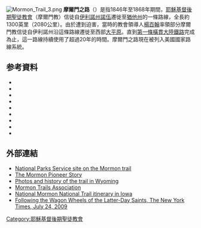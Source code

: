 [[File:Mormon_Trail_3.png|right]]
'''摩爾門之路'''（{{lang-en|Mormon Trail}}）是指1846年至1868年期間，[[耶穌基督後期聖徒教會|耶穌基督後期聖徒教會]]（摩爾門教）信徒自[[伊利諾州|伊利諾州]][[諾伍|諾伍]]遷徙至[[猶他州|猶他州]]的一條路線，全長約1300英里（2080公里）。由於遭到迫害，當時的教會領導人[[楊百翰|楊百翰]]率領部分摩爾門教信徒自伊利諾州沿這條路線遷徙至西部[[大平原|大平原]]。直到[[第一條橫貫大陸鐵路|第一條橫貫大陸鐵路]]完成為止，這一路線持續使用了超過20年的時間。摩爾門之路現在被列入美國國家路線系統。
== 参考資料 ==
* {{cite book | last=Allen| first=James B. | coauthors= Glen M. Leonard | title=The Story of the Latter-day Saints | url=https://archive.org/details/storyoflatterday0000alle| year=1976 | publisher=Deseret Book Company | location=Salt Lake City, Utah}}
* {{cite book | last=Bartholomew | first=Rebecca | coauthors=Leonard J. Arrington | title=Rescue of the 1856 Handcart Companies | year=1981 | publisher=Brigham Young University, Charles Redd Center for Western Studies | isbn=0-8425-1941-6}}
* {{cite book | last=Bennett | first=Richard E. | title=We'll Find the Place:  The Mormon Exodus, 1846-1848 | url=https://archive.org/details/wellfindplacemor0000benn | date=October 1997 | publisher=Deseret Book Company | location=Salt Lake City, Utah | isbn=1-57345-286-6}}
* {{cite book | last=Hafen | first=Leroy | coauthors=Ann Hafen | title=Handcarts to Zion | url=https://archive.org/details/handcartstozions0000hafe_x2e2 | date=May 1992 | publisher=University of Nebraska Press | isbn=0-8032-7255-3}}
* {{cite journal | author=Hartley, William G. | title=Gathering the Dispersed Nauvoo Saints, 1847-52 | journal=Ensign | date=July 1997 | pages=12?15 | url=http://www.lds.org/ldsorg/v/index.jsp?vgnextoid=2354fccf2b7db010VgnVCM1000004d82620aRCRD&locale=0&sourceId=c0ab57b60090c010VgnVCM1000004d82620a____&hideNav=1 | format= | access-date=2016-07-17 | archive-date=2012-10-24 | archive-url=https://web.archive.org/web/20121024111744/http://www.lds.org/ldsorg/v/index.jsp?vgnextoid=2354fccf2b7db010VgnVCM1000004d82620aRCRD&locale=0&sourceId=c0ab57b60090c010VgnVCM1000004d82620a____&hideNav=1 | dead-url=no }}
* {{cite book | last=Kimball | first=Stanley B. | title=Discovering Mormon Trails:  New York to California, 1831-1868 | year=1979 | publisher=Deseret Book Company | location=Salt Lake City, Utah}}
* {{cite book | last=Madsen | first=Carol Cornwall | title=Journey to Zion:  Voices from the Mormon Trail | url=https://archive.org/details/journeytozionvoi0000mads | year=1997 | publisher=Deseret Book Company | location=Salt Lake City, Utah | isbn=1-57345-244-0}}
* {{cite book | last=Slaughter | first=William | coauthors=Michael Landon | title=Trail of Hope: The Story of the Mormon Trail | url=https://archive.org/details/trailofhopestory0000slau | date=September 1997 | publisher=Deseret Book Company | location=Salt Lake City, Utah | isbn=1-57345-251-3}}
* {{cite book | last=Stegner | first=Wallace Earl | title=The Gathering of Zion | year=1992 | publisher=University of Nebraska Press | isbn=0-935704-12-4}}
== 外部連結 ==
{{commonscat|Mormon Trail}}
* [http://www.nps.gov/mopi/ National Parks Service site on the Mormon trail] {{Wayback|url=http://www.nps.gov/mopi/ |date=20101022213306 }}
* [http://www.lds.org/gospellibrary/pioneer/pioneerstory.htm The Mormon Pioneer Story] {{Wayback|url=http://www.lds.org/gospellibrary/pioneer/pioneerstory.htm |date=20130531000531 }}
* [http://www.independencerock.org/index.html Photos and history of the trail in Wyoming] {{Wayback|url=http://www.independencerock.org/index.html |date=20181119005825 }}
* [http://www.mormontrails.org Mormon Trails Association] {{Wayback|url=http://www.mormontrails.org/ |date=20210124035128 }}
* [http://www.nps.gov/mopi/planyourvisit/auto_iowa.htm National Mormon National Trail itinerary in Iowa] {{Wayback|url=http://www.nps.gov/mopi/planyourvisit/auto_iowa.htm |date=20200925015710 }}
* [http://travel.nytimes.com/2009/07/24/travel/escapes/24amer.html Following the Wagon Wheels of the Latter-Day Saints, The New York Times, July 24, 2009] {{Wayback|url=http://travel.nytimes.com/2009/07/24/travel/escapes/24amer.html |date=20131021174841 }}
[[Category:耶穌基督後期聖徒教會|Category:耶穌基督後期聖徒教會]]